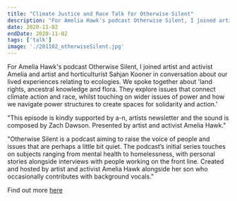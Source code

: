 ```yaml
---
title: "Climate Justice and Race Talk for Otherwise Silent"
description: "For Amelia Hawk's podcast Otherwise Silent, I joined artist and activist Amelia and artist and horticulturist Sahjan Kooner in conversation about our lived experiences relating to ecologies. We spoke together about 'land rights, ancestral knowledge and flora. They explore issues that connect climate action and race, whilst touching on wider issues of power and how we navigate power structures to create spaces for solidarity and action.'"
date: 2020-11-02
endDate: 2020-11-02
tags: ['talk']
image: './201102_otherwiseSilent.jpg'
---
```


For Amelia Hawk's podcast Otherwise Silent, I joined artist and activist Amelia and artist and horticulturist Sahjan Kooner in conversation about our lived experiences relating to ecologies. We spoke together about 'land rights, ancestral knowledge and flora. They explore issues that connect climate action and race, whilst touching on wider issues of power and how we navigate power structures to create spaces for solidarity and action.' 

"This episode is kindly supported by a-n, artists newsletter and the sound is composed by Zach Dawson. Presented by artist and activist Amelia Hawk."

"Otherwise Silent is a podcast aiming to raise the voice of people and issues that are perhaps a little bit quiet. The podcast’s initial series touches on subjects ranging from mental health to homelessness, with personal stories alongside interviews with people working on the front line. Created and hosted by artist and activist Amelia Hawk alongside her son who occasionally contributes with background vocals." 


Find out more [here](http://www.amelia-hawk.com/podcast.html)